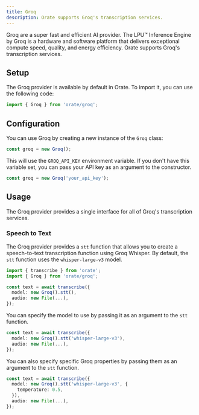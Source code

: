 ```yaml
---
title: Groq
description: Orate supports Groq's transcription services.
---
```



Groq are a super fast and efficient AI provider. The LPU™ Inference Engine by Groq is a hardware and software platform that delivers exceptional compute speed, quality, and energy efficiency. Orate supports Groq's transcription services.

## Setup

The Groq provider is available by default in Orate. To import it, you can use the following code:

```ts
import { Groq } from 'orate/groq';
```

## Configuration

You can use Groq by creating a new instance of the `Groq` class:

```ts
const groq = new Groq();
```

This will use the `GROQ_API_KEY` environment variable. If you don't have this variable set, you can pass your API key as an argument to the constructor.

```ts
const groq = new Groq('your_api_key');
```

## Usage

The Groq provider provides a single interface for all of Groq's transcription services.

### Speech to Text

The Groq provider provides a `stt` function that allows you to create a speech-to-text transcription function using Groq Whisper. By default, the `stt` function uses the `whisper-large-v3` model.

```ts
import { transcribe } from 'orate';
import { Groq } from 'orate/groq';

const text = await transcribe({
  model: new Groq().stt(),
  audio: new File(...),
});
```

You can specify the model to use by passing it as an argument to the `stt` function.

```ts
const text = await transcribe({
  model: new Groq().stt('whisper-large-v3'),
  audio: new File(...),
});
```

You can also specify specific Groq properties by passing them as an argument to the `stt` function.

```ts
const text = await transcribe({
  model: new Groq().stt('whisper-large-v3', {
    temperature: 0.5,
  }),
  audio: new File(...),
});
```
